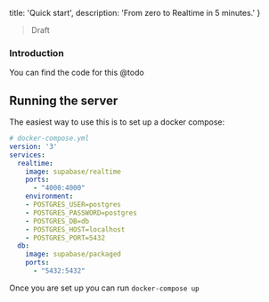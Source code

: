  title: 'Quick start',
  description: 'From zero to Realtime in 5 minutes.'
}

> Draft 

### Introduction

You can find the code for this @todo

## Running the server

The easiest way to use this is to set up a docker compose:

```yml
# docker-compose.yml
version: '3'
services:
  realtime:
    image: supabase/realtime
    ports:
      - "4000:4000"
    environment:
    - POSTGRES_USER=postgres
    - POSTGRES_PASSWORD=postgres
    - POSTGRES_DB=db
    - POSTGRES_HOST=localhost
    - POSTGRES_PORT=5432
  db:
    image: supabase/packaged
    ports:
      - "5432:5432"
```

Once you are set up you can run `docker-compose up`

